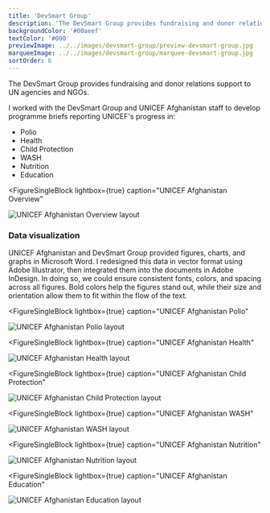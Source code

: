 ```yaml
---
title: 'DevSmart Group'
description: 'The DevSmart Group provides fundraising and donor relations support to UN agencies and NGOs'
backgroundColor: '#00aeef'
textColor: '#000'
previewImage: ../../images/devsmart-group/preview-devsmart-group.jpg
marqueeImage: ../../images/devsmart-group/marquee-devsmart-group.jpg
sortOrder: 6
---
```


<IntroBlock>

The DevSmart Group provides fundraising and donor relations support to UN agencies and NGOs. 

</IntroBlock>

<TextBlock>

I worked with the DevSmart Group and UNICEF Afghanistan staff to develop programme briefs reporting UNICEF's progress in:

- Polio
- Health
- Child Protection
- WASH
- Nutrition
- Education

</TextBlock>

<FigureSingleBlock
    lightbox={true}
    caption="UNICEF Afghanistan Overview"
>

![UNICEF Afghanistan Overview layout](../../images/devsmart-group/dsg-unicef-01-overview.jpg)
    
</FigureSingleBlock>

<TextBlock>

### Data visualization

UNICEF Afghanistan and DevSmart Group provided figures, charts, and graphs in Microsoft Word. I redesigned this data in vector format using Adobe Illustrator, then integrated them into the documents in Adobe InDesign. In doing so, we could ensure consistent fonts, colors, and spacing across all figures. Bold colors help the figures stand out, while their size and orientation allow them to fit within the flow of the text.

</TextBlock>

<FigureSingleBlock
    lightbox={true}
    caption="UNICEF Afghanistan Polio"
>

![UNICEF Afghanistan Polio layout](../../images/devsmart-group/dsg-unicef-02-polio.jpg)
    
</FigureSingleBlock>

<FigureSingleBlock
    lightbox={true}
    caption="UNICEF Afghanistan Health"
>

![UNICEF Afghanistan Health layout](../../images/devsmart-group/dsg-unicef-03-health.jpg)
    
</FigureSingleBlock>

<FigureSingleBlock
    lightbox={true}
    caption="UNICEF Afghanistan Child Protection"
>

![UNICEF Afghanistan Child Protection layout](../../images/devsmart-group/dsg-unicef-04-child-protection.jpg)
    
</FigureSingleBlock>

<FigureSingleBlock
    lightbox={true}
    caption="UNICEF Afghanistan WASH"
>

![UNICEF Afghanistan WASH layout](../../images/devsmart-group/dsg-unicef-05-wash.jpg)
    
</FigureSingleBlock>

<FigureSingleBlock
    lightbox={true}
    caption="UNICEF Afghanistan Nutrition"
>

![UNICEF Afghanistan Nutrition layout](../../images/devsmart-group/dsg-unicef-06-nutrition.jpg)
    
</FigureSingleBlock>

<FigureSingleBlock
    lightbox={true}
    caption="UNICEF Afghanistan Education"
>

![UNICEF Afghanistan Education layout](../../images/devsmart-group/dsg-unicef-07-education.jpg)
    
</FigureSingleBlock>
